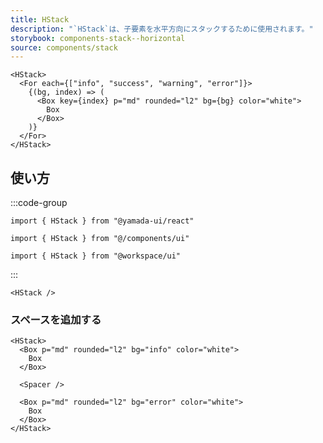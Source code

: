 ```yaml
---
title: HStack
description: "`HStack`は、子要素を水平方向にスタックするために使用されます。"
storybook: components-stack--horizontal
source: components/stack
---
```


```tsx preview
<HStack>
  <For each={["info", "success", "warning", "error"]}>
    {(bg, index) => (
      <Box key={index} p="md" rounded="l2" bg={bg} color="white">
        Box
      </Box>
    )}
  </For>
</HStack>
```

## 使い方

:::code-group

```tsx [package]
import { HStack } from "@yamada-ui/react"
```

```tsx [alias]
import { HStack } from "@/components/ui"
```

```tsx [monorepo]
import { HStack } from "@workspace/ui"
```

:::

```tsx
<HStack />
```

### スペースを追加する

```tsx preview
<HStack>
  <Box p="md" rounded="l2" bg="info" color="white">
    Box
  </Box>

  <Spacer />

  <Box p="md" rounded="l2" bg="error" color="white">
    Box
  </Box>
</HStack>
```
